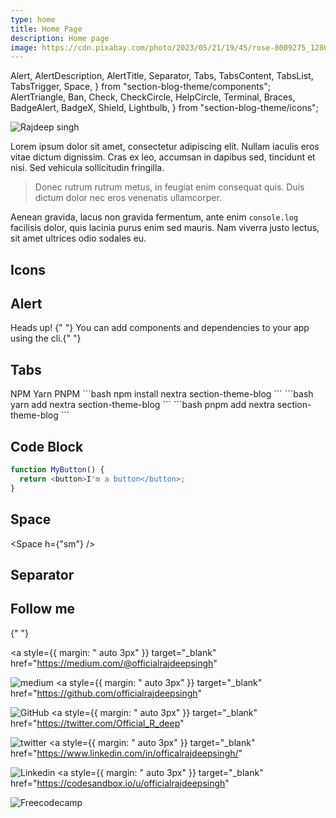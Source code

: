 ```yaml
---
type: home
title: Home Page
description: Home page
image: https://cdn.pixabay.com/photo/2023/05/21/19/45/rose-8009275_1280.jpg
---
```


  Alert,
  AlertDescription,
  AlertTitle,
  Separator,
  Tabs,
  TabsContent,
  TabsList,
  TabsTrigger,
  Space,
} from "section-blog-theme/components";
  AlertTriangle,
  Ban,
  Check,
  CheckCircle,
  HelpCircle,
  Terminal,
  Braces,
  BadgeAlert,
  BadgeX,
  Shield,
  Lightbulb,
} from "section-blog-theme/icons";

![Rajdeep singh](https://capsule-render.vercel.app/api?type=soft&color=auto&height=400&section=header&text=Build%20and%20Deploy&fontSize=90&animation=fadeIn)

Lorem ipsum dolor sit amet, consectetur adipiscing elit. Nullam iaculis eros vitae dictum dignissim. Cras ex leo, accumsan in dapibus sed, tincidunt et nisi. Sed vehicula sollicitudin fringilla.

> Donec rutrum rutrum metus, in feugiat enim consequat quis. Duis dictum dolor nec eros venenatis ullamcorper.

Aenean gravida, lacus non gravida fermentum, ante enim `console.log` facilisis dolor, quis lacinia purus enim sed mauris. Nam viverra justo lectus, sit amet ultrices odio sodales eu.

## Icons

<div className="flex flex-row justify-between">
  <AlertTriangle />
  <Ban />
  <Check />
  <CheckCircle />
  <HelpCircle />
  <Lightbulb />
  <Terminal />
  <BadgeAlert />
  <BadgeX />
  <Shield />
  <Braces />
</div>

## Alert

<Alert>
  <AlertTriangle className="h-4 w-4" />
  <AlertTitle>Heads up!</AlertTitle>
  <AlertDescription>
    {" "}
    You can add components and dependencies to your app using the cli.{" "}
  </AlertDescription>
</Alert>

## Tabs

<Tabs defaultValue="npm" className="w-full md:w-[624px]">
  <TabsList>
    <TabsTrigger className="mx-1" value="npm">NPM</TabsTrigger>
    <TabsTrigger className="mx-1" value="yarn">Yarn</TabsTrigger>
    <TabsTrigger className="mx-1" value="pnpm">PNPM</TabsTrigger>
  </TabsList>
  <TabsContent value="npm">
  ```bash
  npm install nextra section-theme-blog
  ```
  </TabsContent>
  <TabsContent value="yarn">
    ```bash
  yarn add nextra section-theme-blog
  ```
  </TabsContent>
  <TabsContent value="pnpm">
    ```bash
  pnpm add nextra section-theme-blog
  ```
  </TabsContent>

</Tabs>

## Code Block

```js filename="example.js"
function MyButton() {
  return <button>I'm a button</button>;
}
```

## Space

<Space h={"sm"} />

## Separator

<Separator />

## Follow me

<div className="flex justify-between" id="badges">

{" "}

<a
  style={{ margin: " auto 3px" }}
  target="_blank"
  href="https://medium.com/@officialrajdeepsingh"
>
  <img
    title="Medium"
    alt="medium"
    src="https://img.shields.io/badge/Medium-12100E?style=for-the-badge&logo=medium&logoColor=white"
    alt="LinkedIn Badge"
  />
</a>
<a
  style={{ margin: " auto 3px" }}
  target="_blank"
  href="https://github.com/officialrajdeepsingh"
>
  <img
    title="GitHub"
    alt="GitHub"
    src="https://img.shields.io/badge/github-%23121011.svg?style=for-the-badge&logo=github&logoColor=white"
  />
</a>
<a
  style={{ margin: " auto 3px" }}
  target="_blank"
  href="https://twitter.com/Official_R_deep"
>
  <img
    title="Twitter"
    alt="twitter"
    src="https://img.shields.io/badge/Twitter-%231DA1F2.svg?style=for-the-badge&logo=Twitter&logoColor=white"
  />
</a>
<a
  style={{ margin: " auto 3px" }}
  target="_blank"
  href="https://www.linkedin.com/in/officalrajdeepsingh/"
>
  <img
    title="Linkedin"
    alt="Linkedin"
    src="https://img.shields.io/badge/linkedin-%230077B5.svg?style=for-the-badge&logo=linkedin&logoColor=white"
  />
</a>
<a
  style={{ margin: " auto 3px" }}
  target="_blank"
  href="https://codesandbox.io/u/officialrajdeepsingh"
>
  <img
    title="Freecodecamp"
    alt="Freecodecamp"
    src="https://img.shields.io/badge/Freecodecamp-%23123.svg?&style=for-the-badge&logo=freecodecamp&logoColor=green"
  />
</a>

</div>
